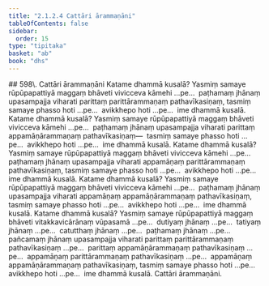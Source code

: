 ```yaml
---
title: "2.1.2.4 Cattāri ārammaṇāni"
tableOfContents: false
sidebar:
  order: 15
type: "tipitaka"
basket: "ab"
book: "dhs"
---
```



<DynamicBreadcrumb />

<Paragraph type="center" book="dhs">
## 598\. Cattāri ārammaṇāni
</Paragraph>

<Division number="181" book="dhs" bookNo="29" page="51">

<Paragraph number="599" book="dhs">
Katame dhammā kusalā? Yasmiṃ samaye rūpūpapattiyā maggaṃ bhāveti vivicceva kāmehi …pe…  paṭhamaṃ jhānaṃ upasampajja viharati parittaṃ parittārammaṇaṃ pathavīkasiṇaṃ, tasmiṃ samaye phasso hoti …pe…  avikkhepo hoti …pe…  ime dhammā kusalā.
</Paragraph>

</Division>
<Division number="182" book="dhs" bookNo="29" page="51">

<Paragraph number="600" book="dhs">
Katame dhammā kusalā? Yasmiṃ samaye rūpūpapattiyā maggaṃ bhāveti vivicceva kāmehi …pe…  paṭhamaṃ jhānaṃ upasampajja viharati parittaṃ appamāṇārammaṇaṃ pathavīkasiṇaṃ—  tasmiṃ samaye phasso hoti …pe…  avikkhepo hoti …pe…  ime dhammā kusalā.
</Paragraph>

</Division>
<Division number="183" book="dhs" bookNo="29" page="51">

<Paragraph number="601" book="dhs">
Katame dhammā kusalā? Yasmiṃ samaye rūpūpapattiyā maggaṃ bhāveti vivicceva kāmehi …pe…  paṭhamaṃ jhānaṃ upasampajja viharati appamāṇaṃ parittārammaṇaṃ pathavīkasiṇaṃ, tasmiṃ samaye phasso hoti …pe…  avikkhepo hoti …pe…  ime dhammā kusalā.
</Paragraph>

</Division>
<Division number="184" book="dhs" bookNo="29" page="51">

<Paragraph number="602" book="dhs">
Katame dhammā kusalā? Yasmiṃ samaye rūpūpapattiyā maggaṃ bhāveti vivicceva kāmehi …pe…  paṭhamaṃ jhānaṃ upasampajja viharati appamāṇaṃ appamāṇārammaṇaṃ pathavīkasiṇaṃ, tasmiṃ samaye phasso hoti …pe…  avikkhepo hoti …pe…  ime dhammā kusalā.
</Paragraph>

</Division>
<Division number="185" book="dhs" bookNo="29" page="52">

<Paragraph number="603" book="dhs">
Katame dhammā kusalā? Yasmiṃ samaye rūpūpapattiyā maggaṃ bhāveti vitakkavicārānaṃ vūpasamā …pe…  dutiyaṃ jhānaṃ …pe…  tatiyaṃ jhānaṃ …pe…  catutthaṃ jhānaṃ …pe…  paṭhamaṃ jhānaṃ …pe…  pañcamaṃ jhānaṃ upasampajja viharati parittaṃ parittārammaṇaṃ pathavīkasiṇaṃ …pe…  parittaṃ appamāṇārammaṇaṃ pathavīkasiṇaṃ …pe…  appamāṇaṃ parittārammaṇaṃ pathavīkasiṇaṃ …pe…  appamāṇaṃ appamāṇārammaṇaṃ pathavīkasiṇaṃ, tasmiṃ samaye phasso hoti …pe…  avikkhepo hoti …pe…  ime dhammā kusalā.

</Paragraph>
</Division>

<Paragraph number="604" type="center" book="dhs">
Cattāri ārammaṇāni.
</Paragraph>